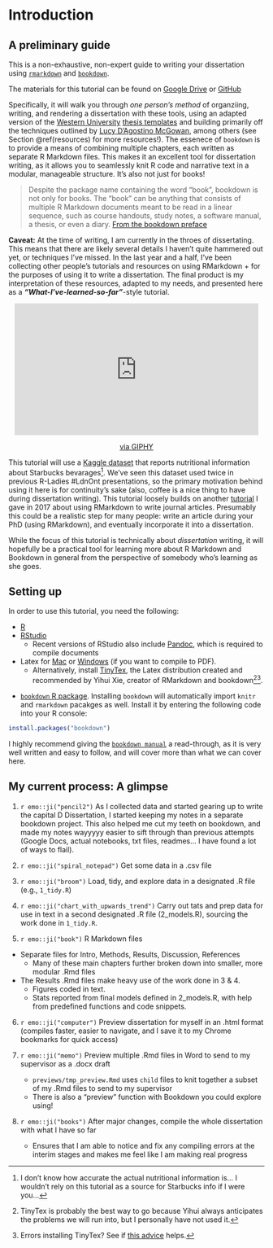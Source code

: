 
# Introduction {#intro}
## A preliminary guide

This is a non-exhaustive, non-expert guide to writing your dissertation using [`rmarkdown`](https://bookdown.org/yihui/rmarkdown/) and [`bookdown`](https://bookdown.org/yihui/bookdown/). 

The materials for this tutorial can be found on [Google Drive](https://drive.google.com/drive/folders/1oNEl6DePF3VSfFQdgQFLxW-_eqs9D24X) or [GitHub](https://github.com/rladies/meetup-presentations_london_ontario/tree/master/2019-04-25_dissertating)

Specifically, it will walk you through *one person's method* of organziing, writing, and rendering a dissertation with these tools, using an adapted version of the [Western University](https://www.uwo.ca/) [thesis templates](https://grad.uwo.ca/academics/thesis/formatting.html) and building primarily off the techniques outlined by [Lucy D'Agostino McGowan](https://livefreeordichotomize.com/2018/09/14/one-year-to-dissertate/), among others (see Section \@ref(resources) for more resources!). The essenece of `bookdown` is to provide a means of combining multiple chapters, each written as separate R Markdown files. This makes it an excellent tool for dissertation writing, as it allows you to seamlessly knit R code and narrative text in a modular, manageable structure. It's also not just for books!

> Despite the package name containing the word “book”, bookdown is not only for books. The “book” can be anything that consists of multiple R Markdown documents meant to be read in a linear sequence, such as course handouts, study notes, a software manual, a thesis, or even a diary. [From the bookdown preface](https://bookdown.org/yihui/bookdown/)

**Caveat:** At the time of writing, I am currently in the throes of dissertating. This means that there are likely several details I haven't quite hammered out yet, or techniques I've missed. In the last year and a half, I've been collecting other people's tutorials and resources on using RMarkdown + for the purposes of using it to write a dissertation. The final product is my interpretation of these resources, adapted to my needs, and presented here as a ***"What-I've-learned-so-far"***-style tutorial.

<center>
<iframe src="https://giphy.com/embed/fhAwk4DnqNgw8" width="480" height="259" frameBorder="0" class="giphy-embed" allowFullScreen></iframe><p><a href="https://giphy.com/gifs/life-school-college-fhAwk4DnqNgw8">via GIPHY</a></p>
</center>

This tutorial will use a [Kaggle dataset](https://www.kaggle.com/starbucks/starbucks-menu) that reports nutritional information about Starbucks bevarages[^starbucks]. We've seen this dataset used twice in previous R-Ladies #LdnOnt presentations, so the primary motivation behind using it here is for continuity's sake (also, coffee is a nice thing to have during dissertation writing). This tutorial loosely builds on another [tutorial](https://github.com/rladies/meetup-presentations_london_ontario/tree/master/2018-03-06_rmarkdown) I gave in 2017 about using RMarkdown to write journal articles. Presumably this could be a realistic step for many people: write an article during your PhD (using RMarkdown), and eventually incorporate it into a dissertation.

While the focus of this tutorial is technically about *dissertation* writing, it will hopefully be a practical tool for learning more about R Markdown and Bookdown in general from the perspective of somebody who's learning as she goes.

[^starbucks]: I don't know how accurate the actual nutritional information is... I wouldn't rely on this tutorial as a source for Starbucks info if I were you...

## Setting up

In order to use this tutorial, you need the following:

- [R](https://www.r-project.org/)
- [RStudio](https://www.rstudio.com/products/rstudio/download/)
  - Recent versions of RStudio also include [Pandoc](https://pandoc.org/), which is required to compile documents
- Latex for [Mac](https://tug.org/mactex/mactex-download.html) or [Windows](https://miktex.org/download) (if you want to compile to PDF).
  - Alternatively, install [TinyTex](https://yihui.name/tinytex/), the Latex distribution created and recommended by Yihui Xie, creator of RMarkdown and bookdown[^139][^1032].

[^139]: TinyTex is probably the best way to go because Yihui always anticipates the problems we will run into, but I personally have not used it.
[^1032]: Errors installing TinyTex? See if [this advice](https://github.com/yihui/tinytex/issues/24) helps.

- [`bookdown` R package](https://github.com/rstudio/bookdown). Installing `bookdown` will automatically import `knitr` and `rmarkdown` pacakges as well. Install it by entering the following code into your R console:

```r
install.packages("bookdown")
```

I highly recommend giving the [`bookdown manual`](https://bookdown.org/yihui/bookdown/get-started.html) a read-through, as it is very well written and easy to follow, and will cover more than what we can cover here. 

## My current process: A glimpse {#process}

1. `r emo::ji("pencil2")`
As I collected data and started gearing up to write the capital D Dissertation, I started keeping my notes in a separate bookdown project. This also helped me cut my teeth on bookdown, and made my notes wayyyyy easier to sift through than previous attempts (Google Docs, actual notebooks, txt files, readmes... I have found a lot of ways to flail).

2. `r emo::ji("spiral_notepad")` 
Get some data in a .csv file

3. `r emo::ji("broom")` 
Load, tidy, and explore data in a designated .R file (e.g., `1_tidy.R`)

4. `r emo::ji("chart_with_upwards_trend")`
Carry out tats and prep data for use in text in a second designated .R file (2_models.R), sourcing the work done in `1_tidy.R`.

5. `r emo::ji("book")`
R Markdown files
  - Separate files for Intro, Methods, Results, Discussion, References
    - Many of these main chapters further broken down into smaller, more modular .Rmd files
  - The Results .Rmd files make heavy use of the work done in 3 & 4. 
    - Figures coded in text. 
    - Stats reported from final models defined in 2_models.R, with help from predefined functions and code snippets.

6. `r emo::ji("computer")`
Preview dissertation for myself in an .html format (compiles faster, easier to navigate, and I save it to my Chrome bookmarks for quick access)

7. `r emo::ji("memo")`
Preview multiple .Rmd files in Word to send to my supervisor as a .docx draft
    - `previews/tmp_preview.Rmd` uses `child` files to knit together a subset of my .Rmd files to send to my supervisor
    - There is also a "preview" function with Bookdown you could explore using!

8. `r emo::ji("books")`
After major changes, compile the whole dissertation with what I have so far
    - Ensures that I am able to notice and fix any compiling errors at the interim stages and makes me feel like I am making real progress



